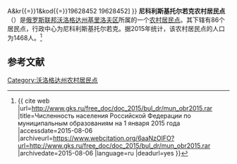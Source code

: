 {{Infobox Settlement
| official_name = 尼科利斯基托尔若克农村居民点
| native_name = Сельское поселение Николоторжское
| settlement_type = [[农村居民点|农村居民点]]
| subdivision_type = [[国家|国家]]
| subdivision_type1 = [[州_(俄罗斯)|州]]
| subdivision_type2 = [[区_(苏联)|区]]
| subdivision_name = {{RUS}}
| subdivision_name1 = [[沃洛格达州|沃洛格达州]]
| subdivision_name2 = [[基里洛夫区|基里洛夫区]]
| seat_type = 行政中心
| seat = 尼科利斯基托尔若克
| population_as_of=2015
| population_footnotes = <ref name=stat />
| population_total = 1468
| coordinates_display = inline,title
| latd =  | latm =  | lats =  | latNS = N
| longd =  | longm =  | longs =  | longEW = E
| timezone = [[莫斯科时间|MSK]]
| utc_offset = +3
| blank_name = [[俄罗斯市政土地区划代码|OKTMO编码]]
| blank_info = [http://classif.spb.ru/classificators/view/tma.php?st{{=}}A&kr{{=}}1&kod{{=}}19628452 19628452]
}}
'''尼科利斯基托尔若克农村居民点'''（{{lang-ru|Сельское поселение Николоторжское}}）是[[俄罗斯联邦|俄罗斯联邦]][[沃洛格达州|沃洛格达州]][[基里洛夫区|基里洛夫区]]所属的一个[[农村居民点|农村居民点]]。其下辖有86个居民点，行政中心为尼科利斯基托尔若克。据2015年统计，该农村居民点的人口为1468人。<ref name=stat>{{ cite web |url=http://www.gks.ru/free_doc/doc_2015/bul_dr/mun_obr2015.rar |title=Численность населения Российской Федерации по муниципальным образованиям на 1 января 2015 года |accessdate=2015-08-06 |archiveurl=https://www.webcitation.org/6aaNzOlFO?url=http://www.gks.ru/free_doc/doc_2015/bul_dr/mun_obr2015.rar |archivedate=2015-08-06 |language=ru |deadurl=yes }}</ref>

== 参考文献 ==
{{reflist}}

{{Russia-stub}}

[[Category:沃洛格达州农村居民点|Category:沃洛格达州农村居民点]]